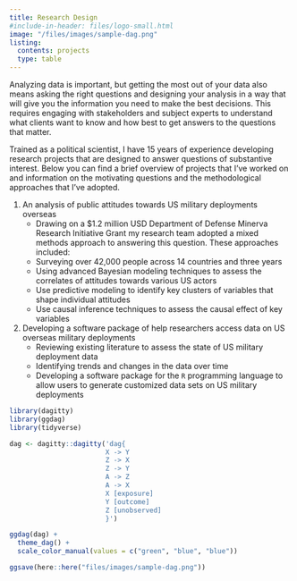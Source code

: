 ---
title: Research Design
#include-in-header: files/logo-small.html
image: "/files/images/sample-dag.png"
listing:
  contents: projects
  type: table
---

Analyzing data is important, but getting the most out of your data also means asking the right questions and designing your analysis in a way that will give you the information you need to make the best decisions. This requires engaging with stakeholders and subject experts to understand what clients want to know and how best to get answers to the questions that matter.

Trained as a political scientist, I have 15 years of experience developing research projects that are designed to answer questions of substantive interest. Below you can find a brief overview of projects that I've worked on and information on the motivating questions and the methodological approaches that I've adopted.

1. An analysis of public attitudes towards US military deployments overseas
    - Drawing on a $1.2 million USD Department of Defense Minerva Research Initiative Grant my research team adopted a mixed methods approach to answering this question. These approaches included:
    - Surveying over 42,000 people across 14 countries and three years
    - Using advanced Bayesian modeling techniques to assess the correlates of attitudes towards various US actors
    - Use predictive modeling to identify key clusters of variables that shape individual attitudes
    - Use causal inference techniques to assess the causal effect of key variables
    
2. Developing a software package of help researchers access data on US overseas military deployments
    - Reviewing existing literature to assess the state of US military deployment data
    - Identifying trends and changes in the data over time
    - Developing a software package for the `R` programming language to allow users to generate customized data sets on US military deployments
 


```{r, include=FALSE, echo=FALSE, warning=FALSE}
library(dagitty)
library(ggdag)
library(tidyverse)

dag <- dagitty::dagitty('dag{
                        X -> Y
                        Z -> X
                        Z -> Y
                        A -> Z
                        A -> X
                        X [exposure]
                        Y [outcome]
                        Z [unobserved]
                        }')

ggdag(dag) +
  theme_dag() +
  scale_color_manual(values = c("green", "blue", "blue"))

ggsave(here::here("files/images/sample-dag.png"))
```

